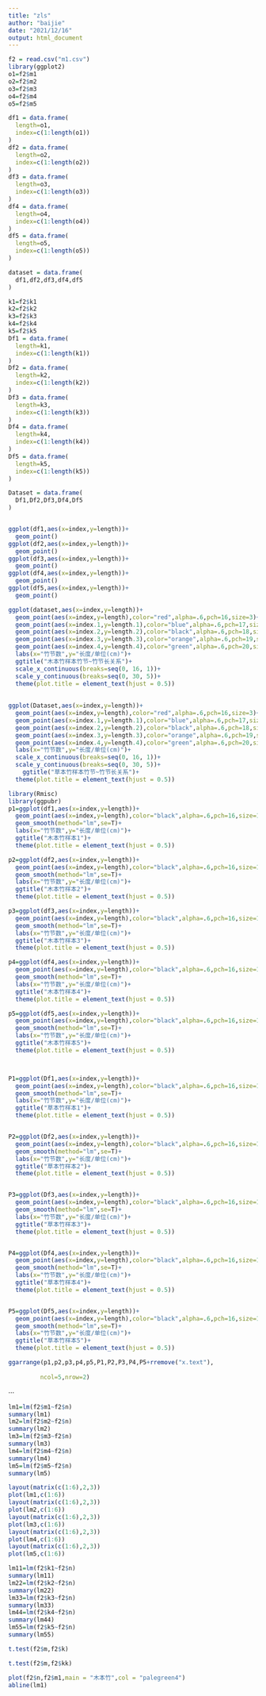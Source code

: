 ---
title: "zls"
author: "baijie"
date: "2021/12/16"
output: html_document
---

```{r data handling}
f2 = read.csv("m1.csv")
library(ggplot2)
o1=f2$m1
o2=f2$m2
o3=f2$m3
o4=f2$m4
o5=f2$m5

df1 = data.frame(
  length=o1,
  index=c(1:length(o1))
)
df2 = data.frame(
  length=o2,
  index=c(1:length(o2))
)
df3 = data.frame(
  length=o3,
  index=c(1:length(o3))
)
df4 = data.frame(
  length=o4,
  index=c(1:length(o4))
)
df5 = data.frame(
  length=o5,
  index=c(1:length(o5))
)

dataset = data.frame(
  df1,df2,df3,df4,df5
)

k1=f2$k1
k2=f2$k2
k3=f2$k3
k4=f2$k4
k5=f2$k5
Df1 = data.frame(
  length=k1,
  index=c(1:length(k1))
)
Df2 = data.frame(
  length=k2,
  index=c(1:length(k2))
)
Df3 = data.frame(
  length=k3,
  index=c(1:length(k3))
)
Df4 = data.frame(
  length=k4,
  index=c(1:length(k4))
)
Df5 = data.frame(
  length=k5,
  index=c(1:length(k5))
)

Dataset = data.frame(
  Df1,Df2,Df3,Df4,Df5
)
```

```r

ggplot(df1,aes(x=index,y=length))+
  geom_point()
ggplot(df2,aes(x=index,y=length))+
  geom_point()
ggplot(df3,aes(x=index,y=length))+
  geom_point()
ggplot(df4,aes(x=index,y=length))+
  geom_point()
ggplot(df5,aes(x=index,y=length))+
  geom_point()

```
```{r}

ggplot(dataset,aes(x=index,y=length))+
  geom_point(aes(x=index,y=length),color="red",alpha=.6,pch=16,size=3)+
  geom_point(aes(x=index.1,y=length.1),color="blue",alpha=.6,pch=17,size=4)+
  geom_point(aes(x=index.2,y=length.2),color="black",alpha=.6,pch=18,size=3)+
  geom_point(aes(x=index.3,y=length.3),color="orange",alpha=.6,pch=19,size=4)+
  geom_point(aes(x=index.4,y=length.4),color="green",alpha=.6,pch=20,size=3)+
  labs(x="竹节数",y="长度/单位(cm)")+
  ggtitle("木本竹样本竹节~竹节长关系")+
  scale_x_continuous(breaks=seq(0, 16, 1))+
  scale_y_continuous(breaks=seq(0, 30, 5))+
  theme(plot.title = element_text(hjust = 0.5))
  
  
ggplot(Dataset,aes(x=index,y=length))+
  geom_point(aes(x=index,y=length),color="red",alpha=.6,pch=16,size=3)+
  geom_point(aes(x=index.1,y=length.1),color="blue",alpha=.6,pch=17,size=4)+
  geom_point(aes(x=index.2,y=length.2),color="black",alpha=.6,pch=18,size=3)+
  geom_point(aes(x=index.3,y=length.3),color="orange",alpha=.6,pch=19,size=4)+
  geom_point(aes(x=index.4,y=length.4),color="green",alpha=.6,pch=20,size=3)+
  labs(x="竹节数",y="长度/单位(cm)")+  
  scale_x_continuous(breaks=seq(0, 16, 1))+
  scale_y_continuous(breaks=seq(0, 30, 5))+
    ggtitle("草本竹样本竹节~竹节长关系")+
  theme(plot.title = element_text(hjust = 0.5))


```
```{r dram lm with dots}
library(Rmisc)
library(ggpubr)
p1=ggplot(df1,aes(x=index,y=length))+  
  geom_point(aes(x=index,y=length),color="black",alpha=.6,pch=16,size=1)+
  geom_smooth(method="lm",se=T)+  
  labs(x="竹节数",y="长度/单位(cm)")+
  ggtitle("木本竹样本1")+
  theme(plot.title = element_text(hjust = 0.5))

p2=ggplot(df2,aes(x=index,y=length))+  
  geom_point(aes(x=index,y=length),color="black",alpha=.6,pch=16,size=1)+
  geom_smooth(method="lm",se=T)+  
  labs(x="竹节数",y="长度/单位(cm)")+
  ggtitle("木本竹样本2")+
  theme(plot.title = element_text(hjust = 0.5))

p3=ggplot(df3,aes(x=index,y=length))+  
  geom_point(aes(x=index,y=length),color="black",alpha=.6,pch=16,size=1)+
  geom_smooth(method="lm",se=T)+  
  labs(x="竹节数",y="长度/单位(cm)")+
  ggtitle("木本竹样本3")+
  theme(plot.title = element_text(hjust = 0.5))

p4=ggplot(df4,aes(x=index,y=length))+  
  geom_point(aes(x=index,y=length),color="black",alpha=.6,pch=16,size=1)+
  geom_smooth(method="lm",se=T)+
  labs(x="竹节数",y="长度/单位(cm)")+
  ggtitle("木本竹样本4")+
  theme(plot.title = element_text(hjust = 0.5))

p5=ggplot(df5,aes(x=index,y=length))+  
  geom_point(aes(x=index,y=length),color="black",alpha=.6,pch=16,size=1)+
  geom_smooth(method="lm",se=T)+  
  labs(x="竹节数",y="长度/单位(cm)")+
  ggtitle("木本竹样本5")+
  theme(plot.title = element_text(hjust = 0.5))



P1=ggplot(Df1,aes(x=index,y=length))+  
  geom_point(aes(x=index,y=length),color="black",alpha=.6,pch=16,size=1)+
  geom_smooth(method="lm",se=T)+  
  labs(x="竹节数",y="长度/单位(cm)")+
  ggtitle("草本竹样本1")+
  theme(plot.title = element_text(hjust = 0.5))


P2=ggplot(Df2,aes(x=index,y=length))+  
  geom_point(aes(x=index,y=length),color="black",alpha=.6,pch=16,size=1)+
  geom_smooth(method="lm",se=T)+  
  labs(x="竹节数",y="长度/单位(cm)")+
  ggtitle("草本竹样本2")+
  theme(plot.title = element_text(hjust = 0.5))


P3=ggplot(Df3,aes(x=index,y=length))+  
  geom_point(aes(x=index,y=length),color="black",alpha=.6,pch=16,size=1)+
  geom_smooth(method="lm",se=T)+  
  labs(x="竹节数",y="长度/单位(cm)")+
  ggtitle("草本竹样本3")+
  theme(plot.title = element_text(hjust = 0.5))


P4=ggplot(Df4,aes(x=index,y=length))+  
  geom_point(aes(x=index,y=length),color="black",alpha=.6,pch=16,size=1)+
  geom_smooth(method="lm",se=T)+  
  labs(x="竹节数",y="长度/单位(cm)")+
  ggtitle("草本竹样本4")+
  theme(plot.title = element_text(hjust = 0.5))


P5=ggplot(Df5,aes(x=index,y=length))+  
  geom_point(aes(x=index,y=length),color="black",alpha=.6,pch=16,size=1)+
  geom_smooth(method="lm",se=T)+  
  labs(x="竹节数",y="长度/单位(cm)")+
  ggtitle("草本竹样本5")+
  theme(plot.title = element_text(hjust = 0.5))

ggarrange(p1,p2,p3,p4,p5,P1,P2,P3,P4,P5+rremove("x.text"),
         
         ncol=5,nrow=2)

```

···


```{r}
lm1=lm(f2$m1~f2$n)
summary(lm1)
lm2=lm(f2$m2~f2$n)
summary(lm2)
lm3=lm(f2$m3~f2$n)
summary(lm3)
lm4=lm(f2$m4~f2$n)
summary(lm4)
lm5=lm(f2$m5~f2$n)
summary(lm5)
```


```{r}
layout(matrix(c(1:6),2,3))
plot(lm1,c(1:6))
layout(matrix(c(1:6),2,3))
plot(lm2,c(1:6))
layout(matrix(c(1:6),2,3))
plot(lm3,c(1:6))
layout(matrix(c(1:6),2,3))
plot(lm4,c(1:6))
layout(matrix(c(1:6),2,3))
plot(lm5,c(1:6))
```

```{r}
lm11=lm(f2$k1~f2$n)
summary(lm11)
lm22=lm(f2$k2~f2$n)
summary(lm22)
lm33=lm(f2$k3~f2$n)
summary(lm33)
lm44=lm(f2$k4~f2$n)
summary(lm44)
lm55=lm(f2$k5~f2$n)
summary(lm55)
```

```{r}
t.test(f2$m,f2$k)
```

```{r}
t.test(f2$m,f2$kk)
```

```{r}
plot(f2$n,f2$m1,main = "木本竹",col = "palegreen4")
abline(lm1)
```





